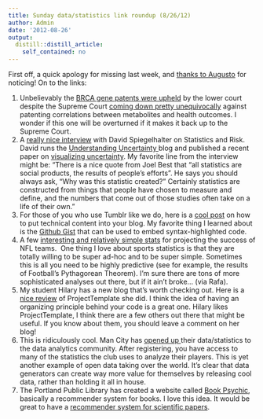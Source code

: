 ```yaml
---
title: Sunday data/statistics link roundup (8/26/12)
author: Admin
date: '2012-08-26'
output:
  distill::distill_article:
    self_contained: no
---
```


First off, a quick apology for missing last week, and <a href="https://twitter.com/Augusto_Heink/status/237621283397984256" target="_blank">thanks to Augusto</a> for noticing! On to the links:

  1. Unbelievably the <a href="http://blogs.nature.com/news/2012/08/us-court-sides-with-gene-patents.html" target="_blank">BRCA gene patents were upheld</a> by the lower court despite the Supreme Court <a href="http://simplystatistics.org/post/19646774024/laws-of-nature-and-the-law-of-patents-supreme-court" target="_blank">coming down pretty unequivocally</a> against patenting correlations between metabolites and health outcomes. I wonder if this one will be overturned if it makes it back up to the Supreme Court. 
  2. A <a href="http://thebrowser.com/interviews/david-spiegelhalter-on-statistics-and-risk" target="_blank">really nice interview</a> with David Spiegelhalter on Statistics and Risk. David runs the <a href="http://understandinguncertainty.org/" target="_blank">Understanding Uncertainty </a>blog and published a recent paper on <a href="http://www.sciencemag.org/content/333/6048/1393.abstract" target="_blank">visualizing uncertainty</a>. My favorite line from the interview might be: &#8220;<span>There is a nice quote from Joel Best that “all statistics are social products, the results of people’s efforts”. He says you should always ask, “Why was this statistic created?” Certainly statistics are constructed from things that people have chosen to measure and define, and the numbers that come out of those studies often take on a life of their own.&#8221;</span>
  3. For those of you who use Tumblr like we do, here is a <a href="http://adamlaiacano.tumblr.com/post/11272953536/tips-for-making-a-technical-blog-on-tumblr" target="_blank">cool post</a> on how to put technical content into your blog. My favorite thing I learned about is the <a href="https://gist.github.com/" target="_blank">Github Gist</a> that can be used to embed syntax-highlighted code.
  4. A few <a href="http://www.grantland.com/story/_/id/8284393/breaking-best-nfl-stats" target="_blank">interesting and relatively simple stats</a> for projecting the success of NFL teams.  One thing I love about sports statistics is that they are totally willing to be super ad-hoc and to be super simple. Sometimes this is all you need to be highly predictive (see for example, the results of Football&#8217;s Pythagorean Theorem). I&#8217;m sure there are tons of more sophisticated analyses out there, but if it ain&#8217;t broke&#8230; (via Rafa). 
  5. My student Hilary has a new blog that&#8217;s worth checking out. Here is a <a href="http://hilaryparker.com/2012/08/25/love-for-projecttemplate/" target="_blank">nice review</a> of ProjectTemplate she did. I think the idea of having an organizing principle behind your code is a great one. Hilary likes ProjectTemplate, I think there are a few others out there that might be useful. If you know about them, you should leave a comment on her blog!
  6. This is ridiculously cool. Man City has <a href="http://www.epltalk.com/man-city-makes-player-statistics-data-available-to-public-small-step-towards-stat-nerd-nirvana-45877" target="_blank">opened up </a>their data/statistics to the data analytics community. After registering, you have access to many of the statistics the club uses to analyze their players. This is yet another example of open data taking over the world. It&#8217;s clear that data generators can create way more value for themselves by releasing cool data, rather than holding it all in house. 
  7. The Portland Public Library has created a website called <a href="http://www.bookpsychic.com/" target="_blank">Book Psychic</a>, basically a recommender system for books. I love this idea. It would be great to have a <a href="http://simplystatistics.org/post/10521062620/the-killer-app-for-peer-review" target="_blank">recommender system for scientific papers</a>. 
